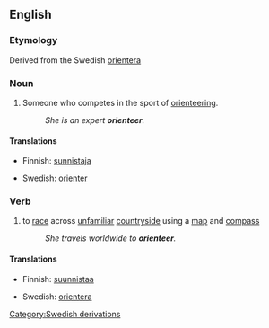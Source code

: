 ==English==

===Etymology===
Derived from the Swedish [[orientera]]

===Noun===
{{en-noun}}

# Someone who competes in the sport of [[orienteering]].
#: ''She is an expert '''orienteer'''.''

====Translations====
{{trans-top|someone who competes in the sport of orienteering}}
*Finnish: [[sunnistaja]]
{{trans-mid}}
* Swedish: [[orienter]]
{{trans-bottom}}

===Verb===
{{en-verb}}

# to [[race]] across [[unfamiliar]] [[countryside]] using a [[map]] and [[compass]]
#: ''She travels worldwide to '''orienteer'''.''

====Translations====
{{trans-top|to race across unfamiliar countryside using a map and compass}}
*Finnish: [[suunnistaa]]
{{trans-mid}}
* Swedish: [[orientera]]
{{trans-bottom}}

[[Category:Swedish derivations]]